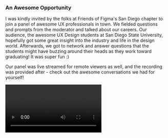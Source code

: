 
<HeroStrip
  title="Design Panel w/ SDSU + Friends of Figma"
  subtitle="Speaking to design students at SDSU about careers in tech!"
  image="/engagements/sdsu-friends-of-figma/cover.png"
  date="April 2022"
  category="Public Speaking"
/>

### An Awesome Opportunity

I was kindly invited by the folks at Friends of Figma's San Diego chapter to join a panel of awesome UX professionals in town. We fielded questions and prompts from the moderator and talked about our careers. Our audience, the awesome UX Design students at San Diego State University, hopefully got some great insight into the industry and life in the design world. Afterwards, we got to network and answer questions that the students might have buzzing around their heads as they work toward graduating! It was super fun :)

Our panel was live streamed for remote viewers as well, and the recording was provided after - check out the awesome conversations we had for yourself!

<Video url="https://www.youtube.com/embed/MdwRX0MwtFE?si=WEJp_882XX2zWQVd" />
